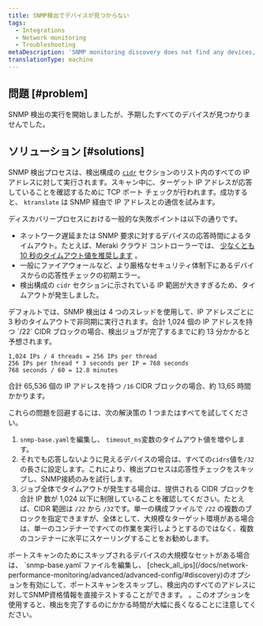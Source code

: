 ```yaml
---
title: SNMP検出でデバイスが見つからない
tags:
  - Integrations
  - Network monitoring
  - Troubleshooting
metaDescription: 'SNMP monitoring discovery does not find any devices, or you didn''t find all of the devices you expected.'
translationType: machine
---
```


## 問題 [#problem]

SNMP 検出の実行を開始しましたが、予期したすべてのデバイスが見つかりませんでした。

## ソリューション [#solutions]

SNMP 検出プロセスは、検出構成の [`cidr`](/docs/network-performance-monitoring/advanced/advanced-config/#discovery) セクションのリスト内のすべての IP アドレスに対して実行されます。スキャン中に、ターゲット IP アドレスが応答していることを確認するために TCP ポート チェックが行われます。成功すると、 `ktranslate` は SNMP 経由で IP アドレスとの通信を試みます。

ディスカバリープロセスにおける一般的な失敗ポイントは以下の通りです。

* ネットワーク遅延または SNMP 要求に対するデバイスの応答時間によるタイムアウト。たとえば、Meraki クラウド コントローラーでは、 [少なくとも 10 秒のタイムアウト値を推奨します](https://documentation.meraki.com/General_Administration/Monitoring_and_Reporting/SNMP_Overview_and_Configuration) 。
* 一般にファイアウォールなど、より厳格なセキュリティ体制下にあるデバイスからの応答性チェックの初期エラー。
* 検出構成の `cidr` セクションに示されている IP 範囲が大きすぎるため、タイムアウトが発生しました。

<Callout variant="important">
  デフォルトでは、SNMP 検出は 4 つのスレッドを使用して、IP アドレスごとに 3 秒のタイムアウトで非同期に実行されます。合計 1,024 個の IP アドレスを持つ `/22` CIDR ブロックの場合、検出ジョブが完了するまでに約 13 分かかると予想されます。

  ```
  1,024 IPs / 4 threads = 256 IPs per thread 
  256 IPs per thread * 3 seconds per IP = 768 seconds
  768 seconds / 60 = 12.8 minutes
  ```

  合計 65,536 個の IP アドレスを持つ `/16` CIDR ブロックの場合、約 13,65 時間かかります。
</Callout>

これらの問題を回避するには、次の解決策の 1 つまたはすべてを試してください。

1. `snmp-base.yaml`を編集し、 `timeout_ms`変数のタイムアウト値を増やします。
2. それでも応答しないように見えるデバイスの場合は、すべての`cidrs`値を`/32`の長さに設定します。これにより、検出プロセスは応答性チェックをスキップし、SNMP接続のみを試行します。
3. ジョブ全体でタイムアウトが発生する場合は、提供される CIDR ブロックを合計 IP 数が 1,024 以下に制限していることを確認してください。たとえば、CIDR 範囲は `/22` から `/32`です。単一の構成ファイルで `/22` の複数のブロックを指定できますが、全体として、大規模なターゲット環境がある場合は、単一のコンテナーですべての作業を実行しようとするのではなく、複数のコンテナーに水平にスケーリングすることをお勧めします。

<Callout variant="tip">
  ポートスキャンのためにスキップされるデバイスの大規模なセットがある場合は、 `snmp-base.yaml`ファイルを編集し、 [check_all_ips](/docs/network-performance-monitoring/advanced/advanced-config/#discovery)のオプションを有効にして、ポートスキャンをスキップし、検出内のすべてのアドレスに対してSNMP資格情報を直接テストすることができます。 。このオプションを使用すると、検出を完了するのにかかる時間が大幅に長くなることに注意してください。
</Callout>